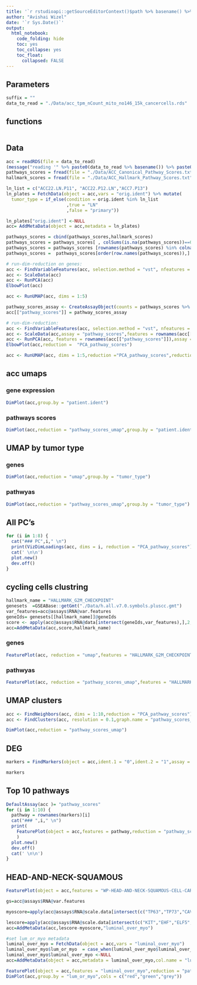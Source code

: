 ```yaml
---
title: '`r rstudioapi::getSourceEditorContext()$path %>% basename() %>% gsub(pattern = "\\.Rmd",replacement = "")`' 
author: "Avishai Wizel"
date: '`r Sys.Date()`'
output: 
  html_notebook: 
    code_folding: hide
    toc: yes
    toc_collapse: yes
    toc_float: 
      collapsed: FALSE
---
```


## Parameters

```r
suffix = ""
data_to_read = "./Data/acc_tpm_nCount_mito_no146_15k_cancercells.rds"
```


## functions

```r
```

## Data

```r
acc = readRDS(file = data_to_read)
(message("reading '" %>% paste0(data_to_read %>% basename()) %>% paste0("'")))
pathways_scores = fread(file = "./Data/ACC_Canonical_Pathway_Scores.txt",sep = ",") %>% as.matrix(rownames=1) %>% t() %>%  as.data.frame()
hallmark_scores = fread(file = "./Data/ACC_Hallmark_Pathway_Scores.txt",sep = ",") %>% as.matrix(rownames=1) %>% t() %>%  as.data.frame()
```

```r
ln_list = c("ACC22.LN.P11", "ACC22.P12.LN","ACC7.P13")
ln_plates = FetchData(object = acc,vars = "orig.ident") %>% mutate(
  tumor_type = if_else(condition = orig.ident %in% ln_list
                       ,true = "LN"
                       ,false = "primary"))

ln_plates["orig.ident"] <-NULL
acc= AddMetaData(object = acc,metadata = ln_plates)
```


```r
pathways_scores = cbind(pathways_scores,hallmark_scores)
pathways_scores = pathways_scores[ , colSums(is.na(pathways_scores))==0] #remove cols with NA
pathways_scores = pathways_scores [rownames(pathways_scores) %in% colnames(acc),] #remove cells not in dataset
pathways_scores =  pathways_scores[order(row.names(pathways_scores)),] #order cells like dataset
```

```r
# run-dim-reduction on genes:
acc <- FindVariableFeatures(acc, selection.method = "vst", nfeatures = 2000)
acc <- ScaleData(acc)
acc <- RunPCA(acc)
ElbowPlot(acc)
```


```r
acc <- RunUMAP(acc, dims = 1:5)
```



```r
pathway_scores_assay <- CreateAssayObject(counts = pathways_scores %>% t()) #create an assay
acc[["pathway_scores"]] = pathway_scores_assay
```
```r
# run-dim-reduction:
acc <- FindVariableFeatures(acc, selection.method = "vst", nfeatures = 2000,assay = "pathway_scores")
acc <- ScaleData(acc,assay = "pathway_scores",features = rownames(acc[["pathway_scores"]]))
acc <- RunPCA(acc, features = rownames(acc[["pathway_scores"]]),assay = "pathway_scores",reduction.name = "PCA_pathway_scores")
ElbowPlot(acc,reduction =  "PCA_pathway_scores")
```


```r
acc <- RunUMAP(acc, dims = 1:5,reduction ="PCA_pathway_scores",reduction.name = "pathway_scores_umap")
```
## acc umaps {.tabset}

### gene expression


```r
DimPlot(acc,group.by = "patient.ident")
```
### pathways scores

```r
DimPlot(acc,reduction = "pathway_scores_umap",group.by = "patient.ident")
```
## UMAP by tumor type {.tabset}

### genes
```r
DimPlot(acc,reduction = "umap",group.by = "tumor_type")

```

### pathwyas

```r
DimPlot(acc,reduction = "pathway_scores_umap",group.by = "tumor_type")
```

## All PC's {.tabset}

```r
for (i in 1:8) {
  cat("### PC",i," \n")
  print(VizDimLoadings(acc, dims = i, reduction = "PCA_pathway_scores"))
  cat(' \n\n')
  plot.new()
  dev.off()
}
```


## cycling cells clustring {.tabset}
```r
hallmark_name = "HALLMARK_G2M_CHECKPOINT"
genesets  =GSEABase::getGmt("./Data/h.all.v7.0.symbols.pluscc.gmt")
var_features=acc@assays$RNA@var.features
geneIds= genesets[[hallmark_name]]@geneIds
score <- apply(acc@assays$RNA@data[intersect(geneIds,var_features),],2,mean)
acc=AddMetaData(acc,score,hallmark_name)
```


### genes
```r
FeaturePlot(acc, reduction = "umap",features = "HALLMARK_G2M_CHECKPOINT")
```

### pathwyas

```r
FeaturePlot(acc, reduction = "pathway_scores_umap",features = "HALLMARK_G2M_CHECKPOINT")
```
## UMAP clusters
```r
acc <- FindNeighbors(acc, dims = 1:10,reduction = "PCA_pathway_scores")
acc <- FindClusters(acc, resolution = 0.1,graph.name = "pathway_scores_snn")
```

```r
DimPlot(acc,reduction = "pathway_scores_umap")
```
## DEG
```r
markers = FindMarkers(object = acc,ident.1 = "0",ident.2 = "1",assay = "pathway_scores",min.cells.feature = 10,logfc.threshold = 0)
```
<div style='width:1300px;margin: 0 auto;'>

```r
markers
```
</div>

## Top 10 pathways {.tabset}


```r
DefaultAssay(acc )= "pathway_scores"
for (i in 1:10) {
  pathway = rownames(markers)[i]
  cat("### ",i," \n")
  print(
    FeaturePlot(object = acc,features = pathway,reduction = "pathway_scores_umap")
    )
  plot.new()
  dev.off()
  cat(' \n\n')
}
```

## HEAD-AND-NECK-SQUAMOUS
```r
FeaturePlot(object = acc,features = "WP-HEAD-AND-NECK-SQUAMOUS-CELL-CARCINOMA",reduction = "pathway_scores_umap")
```




```r
gs=acc@assays$RNA@var.features

myoscore=apply(acc@assays$RNA@scale.data[intersect(c("TP63","TP73","CAV1","CDH3","KRT5","KRT14","ACTA2","TAGLN","MYLK","DKK3"),gs),],2,mean)

lescore=apply(acc@assays$RNA@scale.data[intersect(c("KIT","EHF","ELF5","KRT7","CLDN3","CLDN4","CD24","LGALS3","LCN2","SLPI"),gs),],2,mean)
acc=AddMetaData(acc,lescore-myoscore,"luminal_over_myo")
```

```r
#set lum_or_myo metadata
luminal_over_myo = FetchData(object = acc,vars = "luminal_over_myo")
luminal_over_myo$lum_or_myo  = case_when(luminal_over_myo$luminal_over_myo >1~"lum",luminal_over_myo$luminal_over_myo <(-1)~"myo",TRUE~"NA")
luminal_over_myo$luminal_over_myo <-NULL
acc=AddMetaData(object = acc,metadata = luminal_over_myo,col.name = "lum_or_myo")
```

```r
FeaturePlot(object = acc,features = "luminal_over_myo",reduction = "pathway_scores_umap")
DimPlot(acc,group.by = "lum_or_myo",cols = c("red","green","grey"))
```